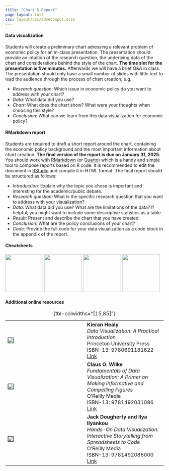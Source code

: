 ```yaml
---
title: "Chart & Report"
page-layout: full
css: layout/css/adveconpol.scss
---
```


#### Data visualization

Students will create a preliminary chart adressing a relevant problem of economic policy for an in-class presentation. The presentation should provide an intuition of the research question, the underlying data of the chart and considerations behind the style of the chart. **The time slot for the presentation is five minutes.** Afterwards we will have a brief Q&A in class. The presentation should only have a small number of slides with little text to lead the audience through the process of chart creation, e.g.

- *Research question*: Which issue in economic policy do you want to address with your chart? 
- *Data*: What data did you use?
- *Chart*: What does the chart show? What were your thoughts when choosing this style?
- *Conclusion*: What can we learn from this data visualization for economic policy?

#### RMarkdown report

Students are required to draft a short report around the chart, containing the economic policy background and the most important information about chart creation. **The final version of the report is due on January 31, 2025.** You should work with [RMarkdown](https://rmarkdown.rstudio.com/index.html) (or [Quarto](https://quarto.org)) which is a handy and simple tool to compose reports based on R code. It is recommended to edit the document in [RStudio](https://posit.co) and compile it in HTML format. The final report should be structured as follows:

- *Introduction:* Explain why the topic you chose is important and interesting for the academic/public debate.
- *Research question:* What is the specific research question that you want to address with your visualization?
- *Data:* What data did you use? What are the limitations of the data? If helpful, you might want to include some descriptive statistics as a table.
- *Result:* Present and describe the chart that you have created.
- *Conclusion*: What are the policy conclusions of your chart? 
- *Code:* Provide the full code for your data visualization as a code block in the appendix of the report.

#### Cheatsheets

[![](data/img/tidyr.png){width=120}](data/cheatsheets/tidyr.pdf) [![](data/img/dplyr.png){width=120}](data/cheatsheets/dplyr.pdf) [![](data/img/ggplot2.png){width=120}](data/cheatsheets/ggplot.pdf) [![](data/img/rmarkdown.png){width=120}](data/cheatsheets/rmarkdown.pdf)

#### Additional online resources

::: {.recommended-lit }
|   |   |
|--------|--------|
| ![](data/img/healy.jpg){style="border: 0.5px solid black"} | **Kieran Healy** <br> *Data Visualization: A Practical Introduction* <br> Princeton University Press <br> ISBN-13: 9780691181622 <br> [Link](https://socviz.co/index.html#preface) |
| ![](data/img/wilke.png){style="border: 0.5px solid black"} | **Claus O. Wilke** <br> *Fundamentals of Data Visualization: A Primer on Making Informative and Compelling Figures* <br> O'Reilly Media <br> ISBN-13: 9781492031086 <br> [Link](https://clauswilke.com/dataviz/) |
| ![](data/img/dougherty.jpg){style="border: 0.5px solid black"} | **Jack Dougherty and Ilya Ilyankou** <br> *Hands-On Data Visualization: Interactive Storytelling from Spreadsheets to Code* <br> O'Reilly Media <br> ISBN-13: 9781492086000 <br> [Link](https://handsondataviz.org) |
: {tbl-colwidths="[15,85]"}
:::